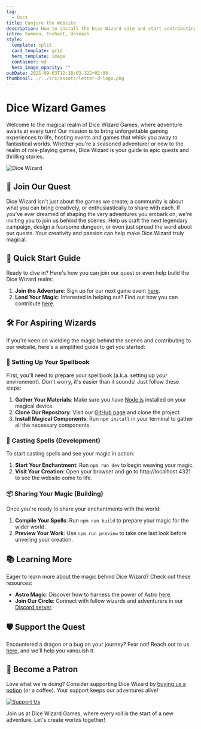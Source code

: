 ---
tag:
  - Docs
title: Conjure the Website
description: How to install the Dice Wizard site and start contributing
intro: Summon, Enchant, Unleash
style:
  template: split
  card_template: grid
  hero_template: image
  container: md
  hero_image_opacity: ""
pubDate: 2021-09-03T12:18:03.122+02:00
thumbnail: ./../src/assets/letter-d-logo.png
---
# Dice Wizard Games

Welcome to the magical realm of Dice Wizard Games, where adventure awaits at every turn! Our mission is to bring unforgettable gaming experiences to life, hosting events and games that whisk you away to fantastical worlds. Whether you're a seasoned adventurer or new to the realm of role-playing games, Dice Wizard is your guide to epic quests and thrilling stories.

![Dice Wizard](/src/assets/dice-wizard-master.jpg)

## 🌟 Join Our Quest

Dice Wizard isn't just about the games we create; a community is about what you can bring creatively, or enthusiastically to share with each. If you've ever dreamed of shaping the very adventures you embark on, we're inviting you to join us behind the scenes. Help us craft the next legendary campaign, design a fearsome dungeon, or even just spread the word about our quests. Your creativity and passion can help make Dice Wizard truly magical.

## 🚀 Quick Start Guide

Ready to dive in? Here's how you can join our quest or even help build the Dice Wizard realm:

1. **Join the Adventure**: Sign up for our next game event [here](https://your-website.com/signup).
2. **Lend Your Magic**: Interested in helping out? Find out how you can contribute [here](https://your-website.com/contribute).

## 🛠️ For Aspiring Wizards

If you're keen on wielding the magic behind the scenes and contributing to our website, here's a simplified guide to get you started:

### 📜 Setting Up Your Spellbook

First, you'll need to prepare your spellbook (a.k.a. setting up your environment). Don't worry, it's easier than it sounds! Just follow these steps:

1. **Gather Your Materials**: Make sure you have [Node.js](https://nodejs.org/) installed on your magical device.
2. **Clone Our Repository**: Visit our [GitHub page](https://github.com/unfolding-io/nebulix) and clone the project.
3. **Install Magical Components**: Run `npm install` in your terminal to gather all the necessary components.

### 🌌 Casting Spells (Development)

To start casting spells and see your magic in action:

1. **Start Your Enchantment**: Run `npm run dev` to begin weaving your magic.
2. **Visit Your Creation**: Open your browser and go to http://localhost:4321 to see the website come to life.

### 📦 Sharing Your Magic (Building)

Once you're ready to share your enchantments with the world:

1. **Compile Your Spells**: Run `npm run build` to prepare your magic for the wider world.
2. **Preview Your Work**: Use `npm run preview` to take one last look before unveiling your creation.

## 📚 Learning More

Eager to learn more about the magic behind Dice Wizard? Check out these resources:

- **Astro Magic**: Discover how to harness the power of Astro [here](https://docs.astro.build).
- **Join Our Circle**: Connect with fellow wizards and adventurers in our [Discord server](https://astro.build/chat).

## 🛡️ Support the Quest

Encountered a dragon or a bug on your journey? Fear not! Reach out to us [here](mailto:hello@unfolding.io), and we'll help you vanquish it.

## 🌟 Become a Patron

Love what we're doing? Consider supporting Dice Wizard by [buying us a potion](https://www.buymeacoffee.com/unfolding.io) (or a coffee). Your support keeps our adventures alive!

[![Support Us](https://starfunnel.unfolding.io/screenshots/bymeacoffee.webp)](https://www.buymeacoffee.com/unfolding.io)

Join us at Dice Wizard Games, where every roll is the start of a new adventure. Let's create worlds together!
